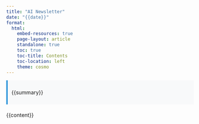 ```yaml
---
title: "AI Newsletter"
date: "{{date}}"
format:
  html:
    embed-resources: true
    page-layout: article
    standalone: true
    toc: true
    toc-title: Contents
    toc-location: left
    theme: cosmo
---
```


<style>
.summary {
    background-color: #f8f9fa;
    border-left: 4px solid #3498db;
    padding: 10px;
    margin-bottom: 20px;
}

</style>

<div class="summary">
{{summary}}
</div>

{{content}}